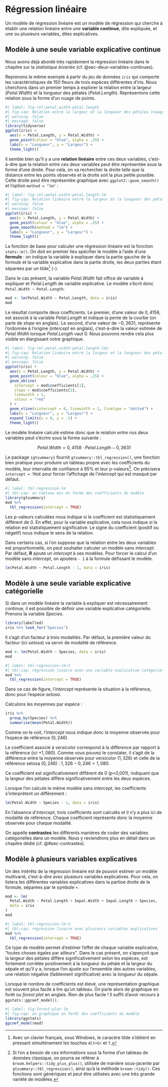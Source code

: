 # Régression linéaire {#sec-regression-lineaire}

Un modèle de régression linéaire est un modèle de régression qui cherche à établir une relation linéaire entre une **variable continue**, dite expliquée, et une ou plusieurs variables, dites explicatives.

## Modèle à une seule variable explicative continue

Nous avons déjà abordé très rapidement la régression linéaire dans le chapitre sur la *statistique bivariée* (cf. @sec-deux-variables-continues).

Reprenons le même exemple à partir du jeu de données `iris` qui comporte les caractéristiques de 150 fleurs de trois espèces différentes d'iris. Nous cherchons dans un premier temps à explorer la relation entre la largeur (*Petal.Width*) et la longueur des pétales (*Petal.Length*). Représentons cette relation sous la forme d'un nuage de points.

```r
#| label: fig-rel-petal.width-petal.length
#| fig-cap: Relation entre la largeur et la longueur des pétales (nuage de points)
#| warning: false
#| message: false
library(tidyverse)
ggplot(iris) +
  aes(x = Petal.Length, y = Petal.Width) +
  geom_point(colour = "blue", alpha = .25) +
  labs(x = "Longueur", y = "Largeur") +
  theme_light()
```

Il semble bien qu'il y a une **relation linéaire** entre ces deux variables, c'est-à-dire que la relation entre ces deux variables peut être représentée sous la forme d'une droite. Pour cela, on va rechercher la droite telle que la distance entre les points observés et la droite soit la plus petite possible. Cette droite peut être représentée graphique avec `ggplot2::geom_smooth()` et l'option `method = "lm"` :

```r
#| label: fig-rel-petal.width-petal.length-lm
#| fig-cap: Relation linéaire entre la largeur et la longueur des pétales
#| warning: false
#| message: false
ggplot(iris) +
  aes(x = Petal.Length, y = Petal.Width) +
  geom_point(colour = "blue", alpha = .25) +
  geom_smooth(method = "lm") +
  labs(x = "Longueur", y = "Largeur") +
  theme_light()
```

La fonction de base pour calculer une régression linéaire est la fonction `stats::m()`. On doit en premier lieu spécifier le modèle à l'aide d'une **formule** : on indique la variable à expliquer dans la partie gauche de la formule et la variable explicative dans la partie droite, les deux parties étant séparées par un tilde[^regression-lineaire-1] (`~`).

[^regression-lineaire-1]: Avec un clavier français, sous WIndows, le caracère tilde s'obtient en pressant simulténament les touches `Alt+Gr` et `7`.

Dans le cas présent, la variable *Petal.Width* fait office de variable à expliquer et *Petal.Length* de variable explicative. Le modèle s'écrit donc `Petal.Width ~ Petal.Length`.

```r
mod <- lm(Petal.Width ~ Petal.Length, data = iris)
mod
```

Le résultat comporte deux coefficients. Le premier, d'une valeur de $0,4158$, est associé à la variable *Petal.Length* et indique la pente de la courbe (on parle de *slope* en anglais). Le second, d'une valeur de $-0,3631$, représente l'ordonnée à l'origine (*intercept* en anglais), c'est-à-dire la valeur estimée de *Petal.Width* lorsque *Petal.Length* vaut 0. Nous pouvons rendre cela plus visible en élargissant notre graphique.

```r
#| label: fig-rel-petal.width-petal.length-lm2
#| fig-cap: Relation linéaire entre la largeur et la longueur des pétales (représentation graphique de l'intercept)
#| warning: false
#| message: false
ggplot(iris) +
  aes(x = Petal.Length, y = Petal.Width) +
  geom_point(colour = "blue", alpha = .25) +
  geom_abline(
    intercept = mod$coefficients[1],
    slope = mod$coefficients[2],
    linewidth = 1,
    colour = "red"
  ) +
  geom_vline(xintercept = 0, linewidth = 1, linetype = "dotted") +
  labs(x = "Longueur", y = "Largeur") +
  expand_limits(x = 0, y = -1) +
  theme_light()
```

Le modèle linéaire calculé estime donc que le relation entre nos deux variables peut s'écrire sous la forme suivante :

$$
Petal.Width = 0,4158 \cdot Petal.Length - 0,3631
$$

Le package `{gtsummary}` fournit `gtsummary::tbl_regression()`, une fonction bien pratique pour produire un tableau propre avec les coefficients du modèle, leur intervalle de confiance à 95% et leur p-valeurs[^regression-lineaire-2]. On précisera `intercept = TRUE` pour forcer l'affichage de l'*intercept* qui est masqué par défaut.

[^regression-lineaire-2]: Si l'on a besoin de ces informations sous la forme d'un tableau de données classique, on pourra se référer à `broom.helpers::tidy_plus_plus()`, utilisée de manière sous-jacente par `gtsummary::tbl_regression()`, ainsi qu'à la méthode `broom::tidy()`. Ces fonctions sont génériques et peut être utilisées avec une très grande variété de modèles.

```r
#| label: tbl-regression-lm
#| tbl-cap: un tableau mis en forme des coefficients du modèle
library(gtsummary)
mod %>%
  tbl_regression(intercept = TRUE)
```

Les p-valeurs calculées nous indique si le coefficient est statistiquement différent de 0. En effet, pour la variable explicative, cela nous indique si la relation est statistiquement significative. Le signe du coefficient (positif ou négatif) nous indique le sens de la relation.

::: callout-tip
Dans certains cas, si l'on suppose que la relation entre les deux variables est proportionnelle, on peut souhaiter calculer un modèle sans *intercept*. Par défaut, **R** ajoute un *intercept* à ses modèles. Pour forcer le calcul d'un modèle sans *intercept*, on ajoutera `- 1` à la formule défissant le modèle.

```r
lm(Petal.Width ~ Petal.Length - 1, data = iris)
```
:::

## Modèle à une seule variable explicative catégorielle

Si dans un modèle linéaire la variable à expliquer est nécessairement continue, il est possible de définir une variable explicative catégorielle. Prenons la variable *Species*.

```r
library(labelled)
iris %>% look_for("Species")
```

Il s'agit d'un facteur à trois modalités. Par défaut, la première valeur du facteur (ici *setosa*) va servir de modalité de référence.

```r
mod <- lm(Petal.Width ~ Species, data = iris)
mod
```

```r
#| label: tbl-regression-lm-2
#| tbl-cap: régression linaire avec une variable explicative catégorielle
mod %>%
  tbl_regression(intercept = TRUE)
```

Dans ce cas de figure, l'*intercept* représente la situation à la référence, donc pour l'espèce *setosa*.

Calculons les moyennes par espèce :

```r
iris %>%
  group_by(Species) %>%
  summarise(mean(Petal.Width))
```

Comme on le voit, l'*intercept* nous indique donc la moyenne observée pour l'espèce de référence ($0,246$).

Le coefficient associé à *versicolor* correspond à la différence par rapport à la référence (ici $+1,080$). Comme vous pouvez le constater, il s'agit de la différence entre la moyenne observée pour versicolor ($1,326$) et celle de la référence setosa ($0,246$) : $1,326-0,246=1,080$.

Ce coefficient est significativement différent de 0 (p\<0,001), indiquant que la largeur des pétales diffère significativement entre les deux espèces.

::: callout-tip
Lorsque l'on calcule le même modèle sans *intercept*, les coefficients s'interprètent un différement :

```r
lm(Petal.Width ~ Species - 1, data = iris)
```

En l'absence d'*intercept*, trois coefficients sont calculés et il n'y a plus ici de modalité de référence. Chaque coefficient représente donc la moyenne observée pour chaque modalité.

On appelle **contrastes** les différents manières de coder des variables catégorielles dans un modèle. Nous y reviendrons plus en détail dans un chapitre dédié (cf. @#sec-contrastes).
:::

## Modèle à plusieurs variables explicatives

Un des intérêts de la régression linéaire est de pouvoir estimer un modèle multivarié, c'est-à-dire avec plusieurs variables explicatives. Pour cela, on listera les différentes variables explicatives dans la partioe droite de la formule, séparées par le symbole `+`.

```r
mod <- lm(
  Petal.Width ~ Petal.Length + Sepal.Width + Sepal.Length + Species,
  data = iris
)
mod
```

```r
#| label: tbl-regression-lm-3
#| tbl-cap: régression linaire avec plusieurs variables explicatives
mod %>%
  tbl_regression(intercept = TRUE)
```

Ce type de modèle permet d'estimer l'effet de chaque variable explicative, <q>toutes choses égales par ailleurs</q>. Dans le cas présent, on s'aperçoit que la largeur des pétales diffère significativement selon les espèces, est fortement corrélée positivement à la longueur du pétale et la largeur du sépale et qu'il y a, lorsque l'on ajuste sur l'ensemble des autres variables, une relation négative (faiblement significative) avec la longueur du sépale.

Lorsque le nombre de coefficients est élevé, une représentation graphique est souvent plus facile à lire qu'un tableau. On parle alors de graphique en forêt ou *forest plot* en anglais. Rien de plus facile ! Il suffit d'avoir recours à `ggstats::ggcoef_model()`.

```r
#| label: fig-forest-plot-lm
#| fig-cap: un graphique en forêt des coefficients du modèle
library(ggstats)
ggcoef_model(mod)
```
